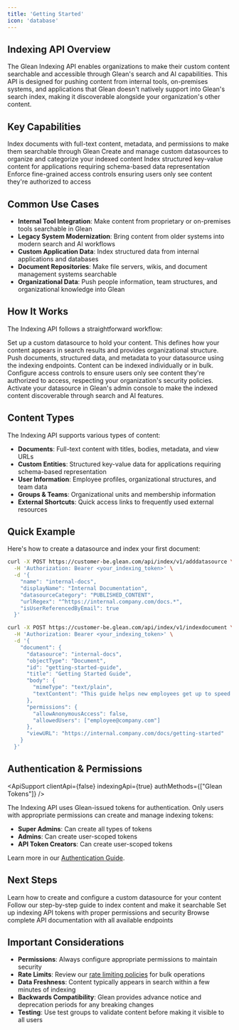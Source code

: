 ```yaml
---
title: 'Getting Started'
icon: 'database'
---
```



## Indexing API Overview

The Glean Indexing API enables organizations to make their custom content searchable and accessible through Glean's search and AI capabilities. This API is designed for pushing content from internal tools, on-premises systems, and applications that Glean doesn't natively support into Glean's search index, making it discoverable alongside your organization's other content.

## Key Capabilities

<CardGroup cols={2}>
  <Card title="Document Indexing" icon="file-import">
    Index documents with full-text content, metadata, and permissions to make them searchable through Glean
  </Card>

  <Card title="Custom Datasources" icon="database">
    Create and manage custom datasources to organize and categorize your indexed content
  </Card>

  <Card title="Structured Entities" icon="file-invoice">
    Index structured key-value content for applications requiring schema-based data representation
  </Card>

  <Card title="Permission Management" icon="shield">
    Enforce fine-grained access controls ensuring users only see content they're authorized to access
  </Card>
</CardGroup>

## Common Use Cases

- **Internal Tool Integration**: Make content from proprietary or on-premises tools searchable in Glean
- **Legacy System Modernization**: Bring content from older systems into modern search and AI workflows  
- **Custom Application Data**: Index structured data from internal applications and databases
- **Document Repositories**: Make file servers, wikis, and document management systems searchable
- **Organizational Data**: Push people information, team structures, and organizational knowledge into Glean

## How It Works

The Indexing API follows a straightforward workflow:

<Steps>
  <Step title="Create Datasource">
  Set up a custom datasource to hold your content. This defines how your content appears in search results and provides organizational structure.
  </Step>

  <Step title="Index Content">
  Push documents, structured data, and metadata to your datasource using the indexing endpoints. Content can be indexed individually or in bulk.
  </Step>

  <Step title="Manage Permissions">
  Configure access controls to ensure users only see content they're authorized to access, respecting your organization's security policies.
  </Step>

  <Step title="Enable Discovery">
  Activate your datasource in Glean's admin console to make the indexed content discoverable through search and AI features.
  </Step>
</Steps>

## Content Types

The Indexing API supports various types of content:

- **Documents**: Full-text content with titles, bodies, metadata, and view URLs
- **Custom Entities**: Structured key-value data for applications requiring schema-based representation
- **User Information**: Employee profiles, organizational structures, and team data
- **Groups & Teams**: Organizational units and membership information
- **External Shortcuts**: Quick access links to frequently used external resources

## Quick Example

Here's how to create a datasource and index your first document:

<Tabs>
  <TabItem value="create-datasource" label="Create Datasource">

  ```bash
  curl -X POST https://customer-be.glean.com/api/index/v1/adddatasource \
    -H 'Authorization: Bearer <your_indexing_token>' \
    -d '{
      "name": "internal-docs",
      "displayName": "Internal Documentation",
      "datasourceCategory": "PUBLISHED_CONTENT",
      "urlRegex": "^https://internal.company.com/docs.*",
      "isUserReferencedByEmail": true
    }'
  ```

  </TabItem>
  <TabItem value="index-document" label="Index Document">

  ```bash
  curl -X POST https://customer-be.glean.com/api/index/v1/indexdocument \
    -H 'Authorization: Bearer <your_indexing_token>' \
    -d '{
      "document": {
        "datasource": "internal-docs",
        "objectType": "Document",
        "id": "getting-started-guide",
        "title": "Getting Started Guide",
        "body": {
          "mimeType": "text/plain",
          "textContent": "This guide helps new employees get up to speed quickly..."
        },
        "permissions": {
          "allowAnonymousAccess": false,
          "allowedUsers": ["employee@company.com"]
        },
        "viewURL": "https://internal.company.com/docs/getting-started"
      }
    }'
  ```

  </TabItem>
</Tabs>

## Authentication & Permissions

<ApiSupport
  clientApi={false}
  indexingApi={true}
  authMethods={["Glean Tokens"]}
/>

The Indexing API uses Glean-issued tokens for authentication. Only users with appropriate permissions can create and manage indexing tokens:

- **Super Admins**: Can create all types of tokens
- **Admins**: Can create user-scoped tokens  
- **API Token Creators**: Can create user-scoped tokens

Learn more in our [Authentication Guide](../authentication/overview).

## Next Steps

<CardGroup cols={1}>
  <Card title="Setup Your First Datasource" icon="database" href="setup-datasource">
    Learn how to create and configure a custom datasource for your content
  </Card>

  <Card title="Index Your First Document" icon="file-import" href="index-documents">
    Follow our step-by-step guide to index content and make it searchable
  </Card>

  <Card title="Manage Authentication" icon="shield" href="../authentication/overview">
    Set up indexing API tokens with proper permissions and security
  </Card>

  <Card title="API Reference" icon="book" href="../../../api/indexing-api/documents-overview">
    Browse complete API documentation with all available endpoints
  </Card>
</CardGroup>

## Important Considerations

- **Permissions**: Always configure appropriate permissions to maintain security
- **Rate Limits**: Review our [rate limiting policies](../../../get-started/rate-limits) for bulk operations
- **Data Freshness**: Content typically appears in search within a few minutes of indexing
- **Backwards Compatibility**: Glean provides advance notice and deprecation periods for any breaking changes
- **Testing**: Use test groups to validate content before making it visible to all users 